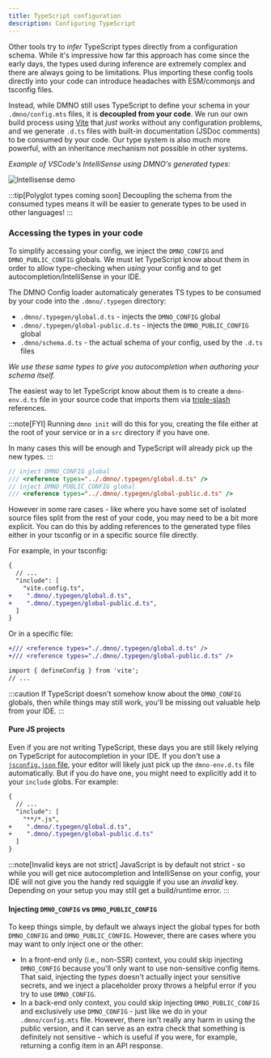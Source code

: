 ```yaml
---
title: TypeScript configuration
description: Configuring TypeScript
---
```


Other tools try to _infer_ TypeScript types directly from a configuration schema. While it's impressive how far this approach has come since the early days, the types used during inference are extremely complex and there are always going to be limitations. Plus importing these config tools directly into your code can introduce headaches with ESM/commonjs and tsconfig files.

Instead, while DMNO still uses TypeScript to define your schema in your `.dmno/config.mts` files, it is **decoupled from your code**. We run our own build process using [Vite](https://vitejs.dev) that _just works_ without any configuration problems, and we generate `.d.ts` files with built-in documentation (JSDoc comments) to be consumed by your code. Our type system is also much more powerful, with an inheritance mechanism not possible in other systems.

_Example of VSCode's IntelliSense using DMNO's generated types:_

![Intellisense demo](../../../../assets/docs-images/intellisense-demo.png)

:::tip[Polyglot types coming soon]
Decoupling the schema from the consumed types means it will be easier to generate types to be used in other languages!
:::


### Accessing the types in your code

To simplify accessing your config, we inject the `DMNO_CONFIG` and `DMNO_PUBLIC_CONFIG` globals. We must let TypeScript know about them in order to allow type-checking when _using_ your config and to get autocompletion/IntelliSense in your IDE.

The DMNO Config loader automaticaly generates TS types to be consumed by your code into the `.dmno/.typegen` directory:
- `.dmno/.typegen/global.d.ts` - injects the `DMNO_CONFIG` global
- `.dmno/.typegen/global-public.d.ts` - injects the `DMNO_PUBLIC_CONFIG` global
- `.dmno/schema.d.ts` - the actual schema of your config, used by the `.d.ts` files

_We use these same types to give you autocompletion when authoring your schema itself._

The easiest way to let TypeScript know about them is to create a `dmno-env.d.ts` file in your source code that imports them via [triple-slash](https://www.typescriptlang.org/docs/handbook/triple-slash-directives.html) references. 

:::note[FYI]
Running `dmno init` will do this for you, creating the file either at the root of your service or in a `src` directory if you have one.

In many cases this will be enough and TypeScript will already pick up the new types.
:::


```ts title="src/dmno-env.d.ts"
// inject DMNO_CONFIG global
/// <reference types="../.dmno/.typegen/global.d.ts" />
// inject DMNO_PUBLIC_CONFIG global
/// <reference types="../.dmno/.typegen/global-public.d.ts" />
```

However in some rare cases - like where you have some set of isolated source files split from the rest of your code, you may need to be a bit more explicit. You can do this by adding references to the generated type files either in your tsconfig or in a specific source file directly.

For example, in your tsconfig:

```diff lang="jsonc" title="tsconfig.node.json"
{
  // ...
  "include": [
    "vite.config.ts",
+    ".dmno/.typegen/global.d.ts",
+    ".dmno/.typegen/global-public.d.ts",
  ]
}
```

Or in a specific file:

```diff lang="ts" title="vite.config.ts"
+/// <reference types="./.dmno/.typegen/global.d.ts" />
+/// <reference types="./.dmno/.typegen/global-public.d.ts" />

import { defineConfig } from 'vite';
// ...
```

:::caution
If TypeScript doesn't somehow know about the `DMNO_CONFIG` globals, then while things may still work, you'll be missing out valuable help from your IDE.
:::




#### Pure JS projects
Even if you are not writing TypeScript, these days you are still likely relying on TypeScript for autocompletion in your IDE. If you don't use a [`jsconfig.json` file](https://code.visualstudio.com/docs/languages/jsconfig), your editor will likely just pick up the `dmno-env.d.ts` file automatically. But if you do have one, you might need to explicitly add it to your `include` globs. For example:
```diff lang="json" title="jsconfig.json"
{
  // ...
  "include": [
    "**/*.js",
+    ".dmno/.typegen/global.d.ts",
+    ".dmno/.typegen/global-public.d.ts"
  ]
}
```

:::note[Invalid keys are not strict]
JavaScript is by default not strict - so while you will get nice autocompletion and IntelliSense on your config, your IDE will not give you the handy red squiggle if you use an _invalid_ key. Depending on your setup you may still get a build/runtime error.
:::



#### Injecting `DMNO_CONFIG` vs `DMNO_PUBLIC_CONFIG`

To keep things simple, by default we always inject the global types for both `DMNO_CONFIG` and `DMNO_PUBLIC_CONFIG`. However, there are cases where you may want to only inject one or the other:

- In a front-end only (i.e., non-SSR) context, you could skip injecting `DMNO_CONFIG` because you'll only want to use non-sensitive config items. That said, injecting the _types_ doesn't actually inject your sensitive secrets, and we inject a placeholder proxy throws a helpful error if you try to use `DMNO_CONFIG`.
- In a back-end only context, you could skip injecting `DMNO_PUBLIC_CONFIG` and exclusively use `DMNO_CONFIG` - just like we do in your `.dmno/config.mts` file. However, there isn't really any harm in using the public version, and it can serve as an extra check that something is definitely not sensitive - which is useful if you were, for example, returning a config item in an API response.


